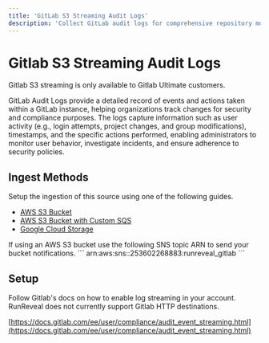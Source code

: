 ```yaml
---
title: 'GitLab S3 Streaming Audit Logs'
description: 'Collect GitLab audit logs for comprehensive repository monitoring. Track user activity, project changes, and group modifications for security and compliance purposes.'
---
```



# Gitlab S3 Streaming Audit Logs
<Callout type="warning">
Gitlab S3 streaming is only available to Gitlab Ultimate customers.
</Callout>

GitLab Audit Logs provide a detailed record of events and actions taken within a GitLab instance,
helping organizations track changes for security and compliance purposes.
The logs capture information such as user activity (e.g., login attempts, project changes, and group modifications), timestamps,
and the specific actions performed, enabling administrators to monitor user behavior, investigate incidents,
and ensure adherence to security policies.

## Ingest Methods

Setup the ingestion of this source using one of the following guides.

- [AWS S3 Bucket](/sources/object-storage/s3.mdx)
- [AWS S3 Bucket with Custom SQS](/sources/object-storage/external-s3.mdx)
- [Google Cloud Storage](/sources/object-storage/gcs.mdx)

<Callout type='info'>
If using an AWS S3 bucket use the following SNS topic ARN to send your bucket notifications.
```
arn:aws:sns:<REGION>:253602268883:runreveal_gitlab
```
</Callout>

## Setup

Follow Gitlab's docs on how to enable log streaming in your account. RunReveal does not currently support Gitlab HTTP destinations.

[https://docs.gitlab.com/ee/user/compliance/audit_event_streaming.html](https://docs.gitlab.com/ee/user/compliance/audit_event_streaming.html)
